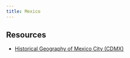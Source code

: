 ```yaml
---
title: Mexico
---
```


## Resources

- [Historical Geography of Mexico City (CDMX)](https://x.com/tomaspueyo/status/1821182141117649263)